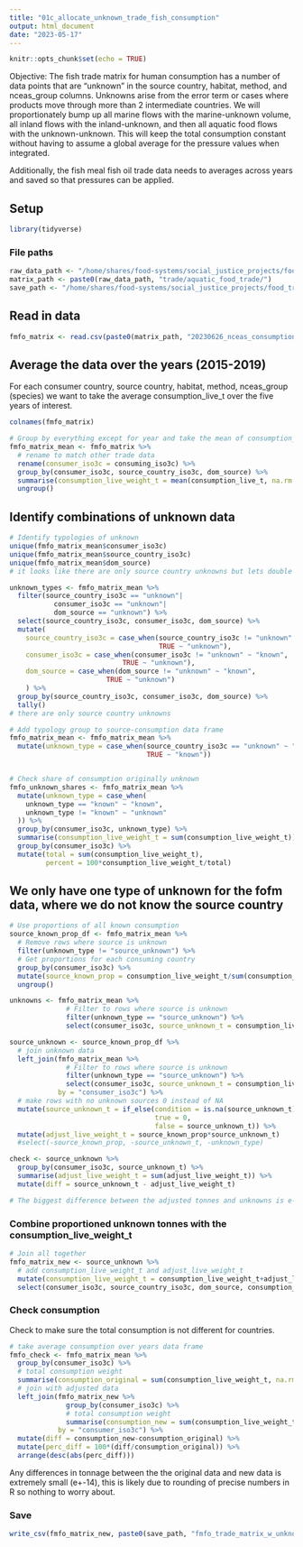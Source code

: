 ```yaml
---
title: "01c_allocate_unknown_trade_fish_consumption"
output: html_document
date: "2023-05-17"
---
```


```r
knitr::opts_chunk$set(echo = TRUE)
```

Objective: The fish trade matrix for human consumption has a number of data points that are "unknown" in the source country, habitat, method, and nceas_group columns. Unknowns arise from the error term or cases where products move through more than 2 intermediate countries. We will proportionately bump up all marine flows with the marine-unknown volume, all inland flows with the inland-unknown, and then all aquatic food flows with the unknown-unknown. This will keep the total consumption constant without having to assume a global average for the pressure values when integrated.

Additionally, the fish meal fish oil trade data needs to averages across years and saved so that pressures can be applied.

## Setup
```r
library(tidyverse)
```

### File paths
```r
raw_data_path <- "/home/shares/food-systems/social_justice_projects/food_trade_pressures/raw_data/"
matrix_path <- paste0(raw_data_path, "trade/aquatic_food_trade/")
save_path <- "/home/shares/food-systems/social_justice_projects/food_trade_pressures/output_data/01d_allocate_unknown_trade_fmfo_consumption/"
```

## Read in data
```r
fmfo_matrix <- read.csv(paste0(matrix_path, "20230626_nceas_consumption_fmfo.csv"))

```

## Average the data over the years (2015-2019)
For each consumer country, source country, habitat, method, nceas_group (species) we want to take the average consumption_live_t over the five years of interest.
```r
colnames(fmfo_matrix)

# Group by everything except for year and take the mean of consumption_live_t
fmfo_matrix_mean <- fmfo_matrix %>% 
  # rename to match other trade data
  rename(consumer_iso3c = consuming_iso3c) %>% 
  group_by(consumer_iso3c, source_country_iso3c, dom_source) %>% 
  summarise(consumption_live_weight_t = mean(consumption_live_t, na.rm = TRUE)) %>% 
  ungroup()
```

## Identify combinations of unknown data
```r
# Identify typologies of unknown 
unique(fmfo_matrix_mean$consumer_iso3c)
unique(fmfo_matrix_mean$source_country_iso3c)
unique(fmfo_matrix_mean$dom_source)
# it looks like there are only source country unknowns but lets double check

unknown_types <- fmfo_matrix_mean %>%
  filter(source_country_iso3c == "unknown"|
           consumer_iso3c == "unknown"|
           dom_source == "unknown") %>%
  select(source_country_iso3c, consumer_iso3c, dom_source) %>%
  mutate(
    source_country_iso3c = case_when(source_country_iso3c != "unknown" ~ "known",
                                     TRUE ~ "unknown"),
    consumer_iso3c = case_when(consumer_iso3c != "unknown" ~ "known",
                            TRUE ~ "unknown"),
    dom_source = case_when(dom_source != "unknown" ~ "known",
                        TRUE ~ "unknown")
    ) %>%
  group_by(source_country_iso3c, consumer_iso3c, dom_source) %>%
  tally()
# there are only source country unknowns

# Add typology group to source-consumption data frame
fmfo_matrix_mean <- fmfo_matrix_mean %>%
  mutate(unknown_type = case_when(source_country_iso3c == "unknown" ~ "source_unknown",
                                  TRUE ~ "known"))


# Check share of consumption originally unknown
fmfo_unknown_shares <- fmfo_matrix_mean %>%
  mutate(unknown_type = case_when(
    unknown_type == "known" ~ "known",
    unknown_type != "known" ~ "unknown"
  )) %>%
  group_by(consumer_iso3c, unknown_type) %>%
  summarise(consumption_live_weight_t = sum(consumption_live_weight_t)) %>%
  group_by(consumer_iso3c) %>%
  mutate(total = sum(consumption_live_weight_t),
         percent = 100*consumption_live_weight_t/total)
```


## We only have one type of unknown for the fofm data, where we do not know the source country 
```r
# Use proportions of all known consumption
source_known_prop_df <- fmfo_matrix_mean %>%
  # Remove rows where source is unknown
  filter(unknown_type != "source_unknown") %>%
  # Get proportions for each consuming country
  group_by(consumer_iso3c) %>%
  mutate(source_known_prop = consumption_live_weight_t/sum(consumption_live_weight_t)) %>% 
  ungroup()

unknowns <- fmfo_matrix_mean %>%
              # Filter to rows where source is unknown
              filter(unknown_type == "source_unknown") %>%
              select(consumer_iso3c, source_unknown_t = consumption_live_weight_t)

source_unknown <- source_known_prop_df %>% 
  # join unknown data
  left_join(fmfo_matrix_mean %>%
              # Filter to rows where source is unknown
              filter(unknown_type == "source_unknown") %>%
              select(consumer_iso3c, source_unknown_t = consumption_live_weight_t),
            by = "consumer_iso3c") %>%
  # make rows with no unknown sources 0 instead of NA
  mutate(source_unknown_t = if_else(condition = is.na(source_unknown_t),
                                    true = 0,
                                    false = source_unknown_t)) %>% 
  mutate(adjust_live_weight_t = source_known_prop*source_unknown_t)
  #select(-source_known_prop, -source_unknown_t, -unknown_type)

check <- source_unknown %>% 
  group_by(consumer_iso3c, source_unknown_t) %>% 
  summarise(adjust_live_weight_t = sum(adjust_live_weight_t)) %>% 
  mutate(diff = source_unknown_t - adjust_live_weight_t)

# The biggest difference between the adjusted tonnes and unknowns is e-11 so it is negligible and just due to R rounding


```

### Combine proportioned unknown tonnes with the consumption_live_weight_t
```r
# Join all together
fmfo_matrix_new <- source_unknown %>% 
  # add consumption_live_weight_t and adjust_live_weight_t
  mutate(consumption_live_weight_t = consumption_live_weight_t+adjust_live_weight_t) %>% 
  select(consumer_iso3c, source_country_iso3c, dom_source, consumption_live_weight_t)

```

### Check consumption
Check to make sure the total consumption is not different for countries.
```r
# take average consumption over years data frame
fmfo_check <- fmfo_matrix_mean %>%
  group_by(consumer_iso3c) %>%
  # total consumption weight
  summarise(consumption_original = sum(consumption_live_weight_t, na.rm = TRUE)) %>%
  # join with adjusted data
  left_join(fmfo_matrix_new %>%
              group_by(consumer_iso3c) %>%
              # total consumption weight
              summarise(consumption_new = sum(consumption_live_weight_t, na.rm = TRUE)),
            by = "consumer_iso3c") %>%
  mutate(diff = consumption_new-consumption_original) %>%
  mutate(perc_diff = 100*(diff/consumption_original)) %>%
  arrange(desc(abs(perc_diff)))

```

Any differences in tonnage between the the original data and new data is extremely small (e+-14), this is likely due to rounding of precise numbers in R so nothing to worry about.

###  Save
```r

write_csv(fmfo_matrix_new, paste0(save_path, "fmfo_trade_matrix_w_unknowns_allocated.csv"))

```

